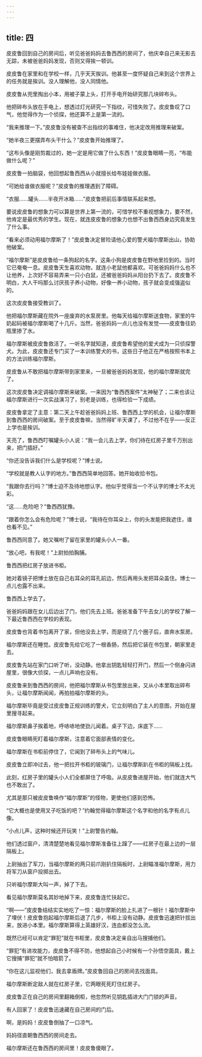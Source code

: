 ```yaml
---
---
---
```

title: 四
---




皮皮鲁回到自己的房间后，听见爸爸妈妈去鲁西西的房间了，他庆幸自己来无影去无踪，未被爸爸妈妈发现，否则又得挨一顿训。

皮皮鲁在家里和在学校一样，几乎天天挨训。他甚至一度怀疑自己来到这个世界上的任务就是挨训。没人理解他，没人同情他。

皮皮鲁从兜里掏出小本，用被子蒙上头，打开手电开始研究那几块碎布头。

他把碎布头放在手电上，想透过灯光研究一下指纹，可惜失败了。皮皮鲁叹了口气，他觉得作为一个侦探，他还算不上是第一流的。

“我来推理一下。”皮皮鲁没有被查不出指纹的事难住，他决定改用推理来破案。

“她半夜三更摆弄布头干什么？”皮皮鲁开始推理了。

“这布头像是刚剪裁过的，她一定是用它做了什么东西！”皮皮鲁眼睛一亮，“布能做什么呢？”

皮皮鲁一拍脑袋，他回想起鲁西西从小就擅长给布娃娃做衣服。

“可她给谁做衣服呢？”皮皮鲁的推理遇到了障碍。

“衣服……罐头……半夜开冰箱……”皮皮鲁把前后事情联系起来想。

要说皮皮鲁的想象力可以算是世界上第一流的，可惜学校不重视想象力，要不然，他肯定是最优秀的学生。现在，就连皮皮鲁的想象力也想不出鲁西西身边究竟发生了什么事。

“看来必须动用福尔摩斯了！”皮皮鲁决定冒险请他心爱的警犬福尔摩斯出山，协助他破案。

“福尔摩斯”是皮皮鲁给一条狗起的名字。这条小狗是皮皮鲁在野地里捡到的。当时它已奄奄一息。皮皮鲁天生喜欢动物，就连小老鼠他都喜欢。可爸爸妈妈什么也不让他养，上次好不容易弄来一只小白鼠，还被爸爸妈妈从阳台扔下去了。皮皮鲁不明白，大人干吗那么讨厌孩子养小动物，好像一养小动物，孩子就会变成强盗似的。

这次皮皮鲁接受教训了。

他把福尔摩斯藏在院外一座废弃的水泵房里。他每天给福尔摩斯送食物，家里的牛奶起码被福尔摩斯喝了十几斤。当然，爸爸妈妈一点儿也没有发觉——皮皮鲁往奶瓶里掺了水。

福尔摩斯被皮皮鲁救活了。一听名字就知道，皮皮鲁希望他的爱犬成为一只侦探警犬。为此，皮皮鲁还专门买了一本训练警犬的书，这些日子他正在严格按照书本上的方法训练福尔摩斯。

皮皮鲁从不敢把福尔摩斯带到家里来，一旦被爸爸妈妈发现，他的福尔摩斯就完了。

这次皮皮鲁决定调福尔摩斯来破案。一来因为“鲁西西案件”太神秘了；二来也该让福尔摩斯进行一次实战演习了，别老是训练，也得检验一下成绩。

皮皮鲁拿定了主意：第二天上午趁爸爸妈妈上班、鲁西西上学的机会，让福尔摩斯到鲁西西的房间破案。至于皮皮鲁嘛，当然得旷半天课了，不过他不在乎——反正上学也是挨训。

天亮了，鲁西西叮嘱罐头小人说：“我一会儿去上学，你们待在红房子里千万别出来，把门插好。”

“你还没告诉我们什么是学校呢？”博士说。

“学校就是教人认字的地方。”鲁西西简单地回答。她开始收拾书包。

“我跟你去行吗？”博士迫不及待地想认字。他似乎觉得当一个不认字的博士不太光彩。

“这……危险吧？”鲁西西犹豫。

“跟着你怎么会有危险呢？”博士说，“我待在你耳朵上，你的头发能把我遮住，谁也看不见。”

鲁西西同意了。她又嘱咐了留在家里的罐头小人一番。

“放心吧，有我呢！”上尉拍拍胸脯。

鲁西西把红房子放进书柜。

她对着镜子把博士放在自己右耳朵的耳孔前边，然后再用头发把耳朵盖住。博士一点儿也露不出来。

鲁西西上学去了。

爸爸妈妈跟在女儿后边出了门，他们先去上班。爸爸准备下午去女儿的学校了解一下最近鲁西西在学校的表现。

皮皮鲁也背着书包离开了家，但他没去上学，而是绕了几个圈子后，直奔水泵房。

福尔摩斯还在睡觉。皮皮鲁先给它吃了一根香肠，然后把它装在书包里，朝家里走去。

皮皮鲁先站在家门口听了听，没动静。他拿出钥匙轻轻打开门，然后一个侧身闪进屋里，很像大侦探，一点儿声响也没有。

皮皮鲁来到鲁西西的房间，他把福尔摩斯从书包里放出来，又从小本里取出碎布头，让福尔摩斯闻闻，再拍拍福尔摩斯的头。

福尔摩斯毕竟是受过皮皮鲁正规训练的警犬，它立刻明白了主人的意图，开始在屋里搜寻起来。





福尔摩斯鼻子挨着地，呼哧哧地使劲儿闻着。桌子下边，床底下……

皮皮鲁眼睛死盯着福尔摩斯，注意着它面部表情的变化。

福尔摩斯在书柜前停住了，它闻到了碎布头上的气味儿。

皮皮鲁立即冲过去，他一把拉开书柜的玻璃门，让福尔摩斯趴在书柜的隔板上找。

此刻，红房子里的罐头小人们全都屏住了呼吸。从皮皮鲁进屋开始，他们就连大气也不敢出了。

尤其是那只被皮皮鲁唤作“福尔摩斯”的怪物，更使他们感到恐怖。

“它大概也是使用叉子吃饭的吧？”约翰觉得福尔摩斯这个名字和他的名字有点儿像。

“小点儿声，这种时候还开玩笑！”上尉警告约翰。

他们透过窗户，清清楚楚地看见福尔摩斯准备往上蹿了——红房子在最上边的一层隔板上。

上尉抽出了军刀，当福尔摩斯的两只前爪刚扒住隔板时，上尉瞄准福尔摩斯，用力将军刀从窗户投掷出去。

只听福尔摩斯大叫一声，掉了下去。

看见福尔摩斯莫名其妙地掉下来，皮皮鲁连忙扶起它。

“啊——”皮皮鲁结结实实地吃了一惊：福尔摩斯的脸上扎进了一根针！福尔摩斯中了埋伏！皮皮鲁抱起福尔摩斯后退了几步，书柜上没有动静。皮皮鲁迅速把针拔出来，放进小本里。福尔摩斯算得上英雄好汉，连血都没怎么流。

既然已经可以肯定“罪犯”就在书柜里，皮皮鲁决定亲自出马搜捕他们。

“罪犯”有进攻能力，皮皮鲁不得不防，他想起自己小时候有一个孙悟空面具，戴上它搜捕“罪犯”就不怕暗箭了。

“你在这儿监视他们，我去拿盾牌。”皮皮鲁回自己的房间去找面具。

福尔摩斯断定敌人就在红房子里，它两眼死死盯住红房子。

皮皮鲁正在自己的房间里翻箱倒柜，他忽然听见钥匙插进大门门锁的声音。

有人回家了！皮皮鲁迅速藏在自己房间的门后。

啊，是妈妈！皮皮鲁倒抽了一口凉气。

妈妈径直朝鲁西西的房间走去。

福尔摩斯还在鲁西西的房间里！皮皮鲁傻眼了。